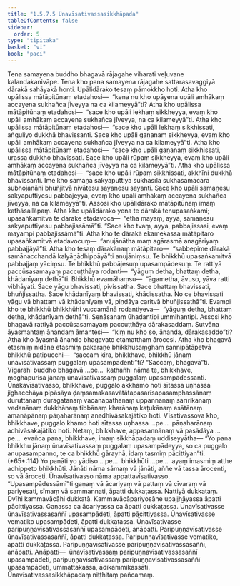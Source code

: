 ```yaml
---
title: "1.5.7.5 Ūnavīsativassasikkhāpada"
tableOfContents: false
sidebar:
  order: 5
type: "tipitaka"
basket: "vi"
book: "paci"
---
```



<DynamicBreadcrumb />

<Division number="402" book="paci" e="ch" v="2" p="169">

<Paragraph number="1212" book="paci">
Tena samayena buddho bhagavā rājagahe viharati veḷuvane kalandakanivāpe. Tena kho pana samayena rājagahe sattarasavaggiyā dārakā sahāyakā honti. Upālidārako tesaṃ pāmokkho hoti. Atha kho upālissa mātāpitūnaṃ etadahosi—  “kena nu kho upāyena upāli amhākaṃ accayena sukhañca jīveyya na ca kilameyyā”ti? Atha kho upālissa mātāpitūnaṃ etadahosi—  “sace kho upāli lekhaṃ sikkheyya, evaṃ kho upāli amhākaṃ accayena sukhañca jīveyya, na ca kilameyyā”ti. Atha kho upālissa mātāpitūnaṃ etadahosi—  “sace kho upāli lekhaṃ sikkhissati, aṅguliyo dukkhā bhavissanti. Sace kho upāli gaṇanaṃ sikkheyya, evaṃ kho upāli amhākaṃ accayena sukhañca jīveyya na ca kilameyyā”ti. Atha kho upālissa mātāpitūnaṃ etadahosi—  “sace kho upāli gaṇanaṃ sikkhissati, urassa dukkho bhavissati. Sace kho upāli rūpaṃ sikkheyya, evaṃ kho upāli amhākaṃ accayena sukhañca jīveyya na ca kilameyyā”ti. Atha kho upālissa mātāpitūnaṃ etadahosi—  “sace kho upāli rūpaṃ sikkhissati, akkhīni dukkhā bhavissanti. Ime kho samaṇā sakyaputtiyā sukhasīlā sukhasamācārā subhojanāni bhuñjitvā nivātesu sayanesu sayanti. Sace kho upāli samaṇesu sakyaputtiyesu pabbajeyya, evaṃ kho upāli amhākaṃ accayena sukhañca jīveyya, na ca kilameyyā”ti.
</Paragraph>

<Paragraph number="1213" book="paci">
Assosi kho upālidārako mātāpitūnaṃ imaṃ kathāsallāpaṃ. Atha kho upālidārako yena te dārakā tenupasaṅkami; upasaṅkamitvā te dārake etadavoca—  “etha mayaṃ, ayyā, samaṇesu sakyaputtiyesu pabbajissāmā”ti. “Sace kho tvaṃ, ayya, pabbajissasi, evaṃ mayampi pabbajissāmā”ti. Atha kho te dārakā ekamekassa mātāpitaro upasaṅkamitvā etadavocuṃ—  “anujānātha maṃ agārasmā anagāriyaṃ pabbajjāyā”ti. Atha kho tesaṃ dārakānaṃ mātāpitaro—  “sabbepime dārakā samānacchandā kalyāṇādhippāyā”ti anujāniṃsu. Te bhikkhū upasaṅkamitvā pabbajjaṃ yāciṃsu. Te bhikkhū pabbājesuṃ upasampādesuṃ. Te rattiyā paccūsasamayaṃ paccuṭṭhāya rodanti—  “yāguṃ detha, bhattaṃ detha, khādanīyaṃ dethā”ti. Bhikkhū evamāhaṃsu—  “āgametha, āvuso, yāva ratti vibhāyati. Sace yāgu bhavissati, pivissatha. Sace bhattaṃ bhavissati, bhuñjissatha. Sace khādanīyaṃ bhavissati, khādissatha. No ce bhavissati yāgu vā bhattaṃ vā khādanīyaṃ vā, piṇḍāya caritvā bhuñjissathā”ti. Evampi kho te bhikkhū bhikkhūhi vuccamānā rodantiyeva—  “yāguṃ detha, bhattaṃ detha, khādanīyaṃ dethā”ti. Senāsanaṃ ūhadantipi ummihantipi.
</Paragraph>

<Paragraph number="1214" book="paci">
Assosi kho bhagavā rattiyā paccūsasamayaṃ paccuṭṭhāya dārakasaddaṃ. Sutvāna āyasmantaṃ ānandaṃ āmantesi—  “kiṃ nu kho so, ānanda, dārakasaddo”ti? Atha kho āyasmā ānando bhagavato etamatthaṃ ārocesi. Atha kho bhagavā etasmiṃ nidāne etasmiṃ pakaraṇe bhikkhusaṃghaṃ sannipātāpetvā bhikkhū paṭipucchi—  “saccaṃ kira, bhikkhave, bhikkhū jānaṃ ūnavīsativassaṃ puggalaṃ upasampādentī”ti? “Saccaṃ, bhagavā”ti. Vigarahi buddho bhagavā …pe…  kathañhi nāma te, bhikkhave, moghapurisā jānaṃ ūnavīsativassaṃ puggalaṃ upasampādessanti. Ūnakavīsativasso, bhikkhave, puggalo akkhamo hoti sītassa uṇhassa jighacchāya pipāsāya ḍaṃsamakasavātātapasarīsapasamphassānaṃ duruttānaṃ durāgatānaṃ vacanapathānaṃ uppannānaṃ sārīrikānaṃ vedanānaṃ dukkhānaṃ tibbānaṃ kharānaṃ kaṭukānaṃ asātānaṃ amanāpānaṃ pāṇaharānaṃ anadhivāsakajātiko hoti. Vīsativassova kho, bhikkhave, puggalo khamo hoti sītassa uṇhassa …pe…  pāṇaharānaṃ adhivāsakajātiko hoti. Netaṃ, bhikkhave, appasannānaṃ vā pasādāya …pe…  evañca pana, bhikkhave, imaṃ sikkhāpadaṃ uddiseyyātha—
</Paragraph>

</Division>
<Division number="403" book="paci" e="ch" v="2" p="170">

<Paragraph number="1215" book="paci">
<Emphasis>“Yo pana bhikkhu jānaṃ ūnavīsativassaṃ puggalaṃ upasampādeyya, so ca puggalo anupasampanno</Emphasis>, <Emphasis>te ca bhikkhū gārayhā, idaṃ tasmiṃ pācittiyan”</Emphasis>ti. (*65*:<Emphasis>114</Emphasis>)
</Paragraph>

</Division>
<Division number="404" book="paci" e="ch" v="2" p="170">

<Paragraph number="1216" book="paci">
<Emphasis>Yo panā</Emphasis>ti yo yādiso …pe…  <Emphasis>bhikkhū</Emphasis>ti …pe…  ayaṃ imasmiṃ atthe adhippeto bhikkhūti.
</Paragraph>

<Paragraph number="1217" book="paci">
<Emphasis>Jānāti</Emphasis> nāma sāmaṃ vā jānāti, aññe vā tassa ārocenti, so vā āroceti.
</Paragraph>

<Paragraph number="1218" book="paci">
<Emphasis>Ūnavīsativasso</Emphasis> nāma appattavīsativasso.
</Paragraph>

<Paragraph number="1219" book="paci">
“Upasampādessāmī”ti gaṇaṃ vā ācariyaṃ vā pattaṃ vā cīvaraṃ vā pariyesati, sīmaṃ vā sammannati, āpatti dukkaṭassa. Ñattiyā dukkaṭaṃ. Dvīhi kammavācāhi dukkaṭā. Kammavācāpariyosāne upajjhāyassa āpatti pācittiyassa. Gaṇassa ca ācariyassa ca āpatti dukkaṭassa.
</Paragraph>

</Division>
<Division number="405" book="paci" e="ch" v="2" p="171">

<Paragraph number="1220" book="paci">
Ūnavīsativasse ūnavīsativassasaññī upasampādeti, āpatti pācittiyassa. Ūnavīsativasse vematiko upasampādeti, āpatti dukkaṭassa. Ūnavīsativasse paripuṇṇavīsativassasaññī upasampādeti, anāpatti. Paripuṇṇavīsativasse ūnavīsativassasaññī, āpatti dukkaṭassa. Paripuṇṇavīsativasse vematiko, āpatti dukkaṭassa. Paripuṇṇavīsativasse paripuṇṇavīsativassasaññī, anāpatti.
</Paragraph>

</Division>
<Division number="406" book="paci" e="ch" v="2" p="171">

<Paragraph number="1221" book="paci">
Anāpatti—  ūnavīsativassaṃ paripuṇṇavīsativassasaññī upasampādeti, paripuṇṇavīsativassaṃ paripuṇṇavīsativassasaññī upasampādeti, ummattakassa, ādikammikassāti.

</Paragraph>
</Division>

<Paragraph number="1222" type="center" book="paci">
Ūnavīsativassasikkhāpadaṃ niṭṭhitaṃ pañcamaṃ.
</Paragraph>